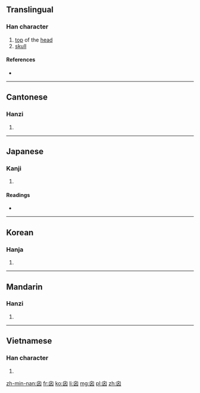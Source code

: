 ==Translingual==

===Han character===
{{Han char|rn=31|rad=囗|as=03|sn=6|four=2600<sub>0</sub>|canj=竹田大 (HWK)|ids=⿴⿱[[丿]][[囗]][[㐅]]}}

# [[top]] of the [[head]]
# [[skull]]

====References====
* {{Han ref|kx=0216.270|dkj=04691|dj=0444.010|hdz=10713.030|uh=56DF|ud=22239|bh=C9C7|bd=51655}}

----

==Cantonese==

===Hanzi===
{{yue-hanzi|jyut=|y=seun3}}

# {{defn|lang=yue|sort=囗03}}

----

==Japanese==

===Kanji===
{{ja-kanji|grade=|rs=囗03}}

# {{defn|lang=ja|sort=囗03}}

====Readings====
* {{ja-readings|on=[[しん]] (shin), [[し]] (shi)|kun=[[ひよめき]] (hiyomeki)}}

----

==Korean==

===Hanja===
{{ko-hanja|hangeul=신|rv=sin|mr=sin}}

# {{defn|lang=ko|sort=囗03}}

----

==Mandarin==

===Hanzi===
{{cmn-hanzi|pin=[[xìn]] ([[xin4]])|wg=hsin<sup>4</sup>}}

# {{defn|lang=cmn|sort=囗03}}

----

==Vietnamese==

===Han character===
{{vi-hantu|[[tín]]|rs=囗03}}

# {{defn|lang=vi|sort=囗03}}

[[zh-min-nan:囟]]
[[fr:囟]]
[[ko:囟]]
[[li:囟]]
[[mg:囟]]
[[pl:囟]]
[[zh:囟]]